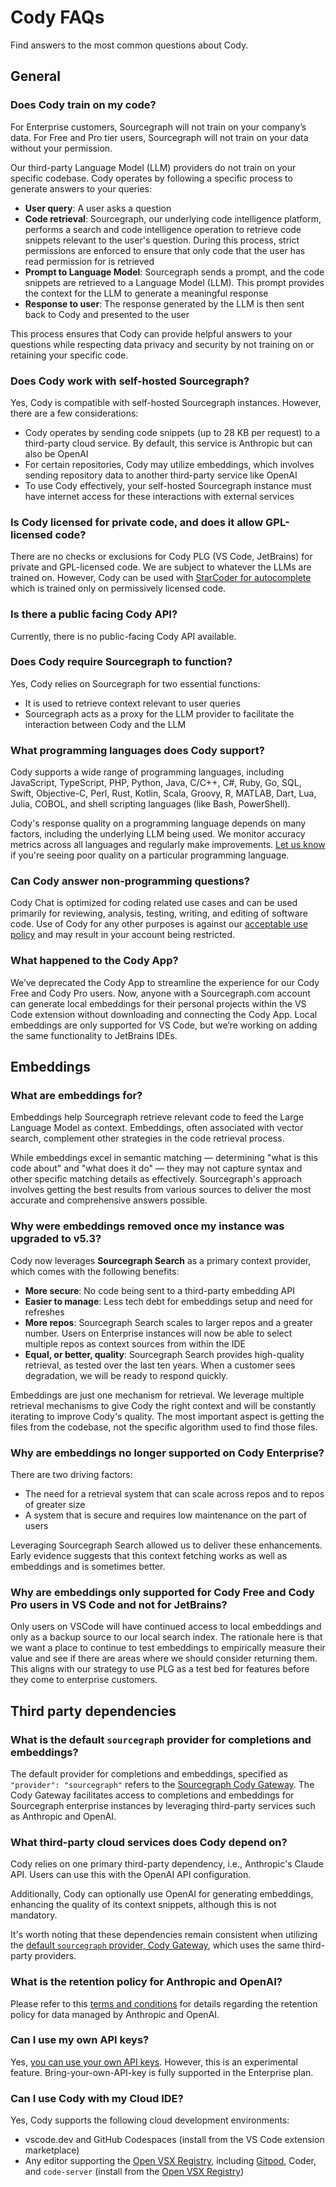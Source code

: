 # Cody FAQs

<p className="subtitle">Find answers to the most common questions about Cody.</p>

## General

### Does Cody train on my code?

For Enterprise customers, Sourcegraph will not train on your company’s data. For Free and Pro tier users, Sourcegraph will not train on your data without your permission.

Our third-party Language Model (LLM) providers do not train on your specific codebase. Cody operates by following a specific process to generate answers to your queries:

- **User query**: A user asks a question
- **Code retrieval**: Sourcegraph, our underlying code intelligence platform, performs a search and code intelligence operation to retrieve code snippets relevant to the user's question. During this process, strict permissions are enforced to ensure that only code that the user has read permission for is retrieved
- **Prompt to Language Model**: Sourcegraph sends a prompt, and the code snippets are retrieved to a Language Model (LLM). This prompt provides the context for the LLM to generate a meaningful response
- **Response to user**: The response generated by the LLM is then sent back to Cody and presented to the user

This process ensures that Cody can provide helpful answers to your questions while respecting data privacy and security by not training on or retaining your specific code.

### Does Cody work with self-hosted Sourcegraph?

Yes, Cody is compatible with self-hosted Sourcegraph instances. However, there are a few considerations:

- Cody operates by sending code snippets (up to 28 KB per request) to a third-party cloud service. By default, this service is Anthropic but can also be OpenAI
- For certain repositories, Cody may utilize embeddings, which involves sending repository data to another third-party service like OpenAI
- To use Cody effectively, your self-hosted Sourcegraph instance must have internet access for these interactions with external services

### Is Cody licensed for private code, and does it allow GPL-licensed code?

There are no checks or exclusions for Cody PLG (VS Code, JetBrains) for private and GPL-licensed code. We are subject to whatever the LLMs are trained on. However, Cody can be used with [StarCoder for autocomplete](/cody/clients/enable-cody-enterprise#use-starcoder-for-autocomplete) which is trained only on permissively licensed code.

### Is there a public facing Cody API?

Currently, there is no public-facing Cody API available.

### Does Cody require Sourcegraph to function?

Yes, Cody relies on Sourcegraph for two essential functions:

- It is used to retrieve context relevant to user queries
- Sourcegraph acts as a proxy for the LLM provider to facilitate the interaction between Cody and the LLM

### What programming languages does Cody support?

Cody supports a wide range of programming languages, including JavaScript, TypeScript, PHP, Python, Java, C/C++, C#, Ruby, Go, SQL, Swift, Objective-C, Perl, Rust, Kotlin, Scala, Groovy, R, MATLAB, Dart, Lua, Julia, COBOL, and shell scripting languages (like Bash, PowerShell).

Cody's response quality on a programming language depends on many factors, including the underlying LLM being used. We monitor accuracy metrics across all languages and regularly make improvements. [Let us know](https://community.sourcegraph.com/) if you're seeing poor quality on a particular programming language.

### Can Cody answer non-programming questions?

Cody Chat is optimized for coding related use cases and can be used primarily for reviewing, analysis, testing, writing, and editing of software code. Use of Cody for any other purposes is against our [acceptable use policy](https://sourcegraph.com/terms/aup) and may result in your account being restricted. 

### What happened to the Cody App?

We’ve deprecated the Cody App to streamline the experience for our Cody Free and Cody Pro users. Now, anyone with a Sourcegraph.com account can generate local embeddings for their personal projects within the VS Code extension without downloading and connecting the Cody App. Local embeddings are only supported for VS Code, but we’re working on adding the same functionality to JetBrains IDEs.

## Embeddings

### What are embeddings for?

Embeddings help Sourcegraph retrieve relevant code to feed the Large Language Model as context. Embeddings, often associated with vector search, complement other strategies in the code retrieval process.

While embeddings excel in semantic matching — determining "what is this code about" and "what does it do" — they may not capture syntax and other specific matching details as effectively. Sourcegraph's approach involves getting the best results from various sources to deliver the most accurate and comprehensive answers possible.

### Why were embeddings removed once my instance was upgraded to v5.3?

Cody now leverages **Sourcegraph Search** as a primary context provider, which comes with the following benefits:

- **More secure**: No code being sent to a third-party embedding API
- **Easier to manage**: Less tech debt for embeddings setup and need for refreshes
- **More repos**: Sourcegraph Search scales to larger repos and a greater number. Users on Enterprise instances will now be able to select multiple repos as context sources from within the IDE
- **Equal, or better, quality**: Sourcegraph Search provides high-quality retrieval, as tested over the last ten years. When a customer sees degradation, we will be ready to respond quickly.

Embeddings are just one mechanism for retrieval. We leverage multiple retrieval mechanisms to give Cody the right context and will be constantly iterating to improve Cody's quality. The most important aspect is getting the files from the codebase, not the specific algorithm used to find those files.

### Why are embeddings no longer supported on Cody Enterprise?

There are two driving factors:

- The need for a retrieval system that can scale across repos and to repos of greater size
- A system that is secure and requires low maintenance on the part of users

Leveraging Sourcegraph Search allowed us to deliver these enhancements. Early evidence suggests that this context fetching works as well as embeddings and is sometimes better.

### Why are embeddings only supported for Cody Free and Cody Pro users in VS Code and not for JetBrains?

Only users on VSCode will have continued access to local embeddings and only as a backup source to our local search index. The rationale here is that we want a place to continue to test embeddings to empirically measure their value and see if there are areas where we should consider returning them. This aligns with our strategy to use PLG as a test bed for features before they come to enterprise customers.

## Third party dependencies

### What is the default `sourcegraph` provider for completions and embeddings?

The default provider for completions and embeddings, specified as `"provider": "sourcegraph"` refers to the [Sourcegraph Cody Gateway](/cody/core-concepts/cody-gateway). The Cody Gateway facilitates access to completions and embeddings for Sourcegraph enterprise instances by leveraging third-party services such as Anthropic and OpenAI.

### What third-party cloud services does Cody depend on?

Cody relies on one primary third-party dependency, i.e., Anthropic's Claude API. Users can use this with the OpenAI API configuration.

Additionally, Cody can optionally use OpenAI for generating embeddings, enhancing the quality of its context snippets, although this is not mandatory.

It's worth noting that these dependencies remain consistent when utilizing the [default `sourcegraph` provider, Cody Gateway](/cody/core-concepts/cody-gateway), which uses the same third-party providers.

### What is the retention policy for Anthropic and OpenAI?

Please refer to this [terms and conditions](https://about.sourcegraph.com/terms/cody-notice) for details regarding the retention policy for data managed by Anthropic and OpenAI.

### Can I use my own API keys?

Yes, [you can use your own API keys](https://sourcegraph.com/docs/cody/clients/install-vscode#experimental-models). However, this is an experimental feature. Bring-your-own-API-key is fully supported in the Enterprise plan.

### Can I use Cody with my Cloud IDE?

Yes, Cody supports the following cloud development environments:

- vscode.dev and GitHub Codespaces (install from the VS Code extension marketplace)
- Any editor supporting the [Open VSX Registry](https://open-vsx.org/extension/sourcegraph/cody-ai), including [Gitpod](https://www.gitpod.io/blog/boosting-developer-productivity-unleashing-the-power-of-sourcegraph-cody-in-gitpod), Coder, and `code-server` (install from the [Open VSX Registry](https://open-vsx.org/extension/sourcegraph/cody-ai))
